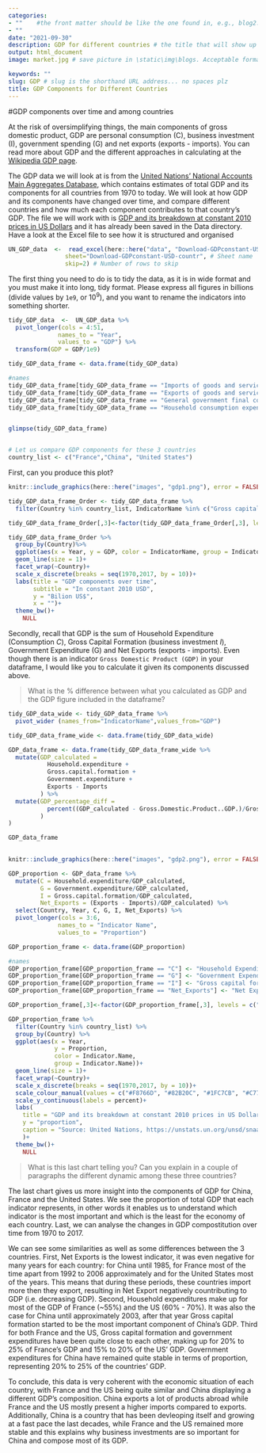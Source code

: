 ```yaml
---
categories:  
- ""    #the front matter should be like the one found in, e.g., blog2.md. It cannot be like the normal Rmd we used
- ""
date: "2021-09-30"
description: GDP for different countries # the title that will show up once someone gets to this page
output: html_document
image: market.jpg # save picture in \static\img\blogs. Acceptable formats= jpg, jpeg, or png . Your iPhone pics wont work

keywords: ""
slug: GDP # slug is the shorthand URL address... no spaces plz
title: GDP Components for Different Countries
---
```

  
#GDP components over time and among countries

At the risk of oversimplifying things, the main components of gross domestic product, GDP are personal consumption (C), business investment (I), government spending (G) and net exports (exports - imports). You can read more about GDP and the different approaches in calculating at the [Wikipedia GDP page](https://en.wikipedia.org/wiki/Gross_domestic_product).

The GDP data we will look at is from the [United Nations' National Accounts Main Aggregates Database](https://unstats.un.org/unsd/snaama/Downloads), which contains estimates of total GDP and its components for all countries from 1970 to today. We will look at how GDP and its components have changed over time, and compare different countries and how much each component contributes to that country's GDP. The file we will work with is [GDP and its breakdown at constant 2010 prices in US Dollars](http://unstats.un.org/unsd/amaapi/api/file/6) and it has already been saved in the Data directory. Have a look at the Excel file to see how it is structured and organised


```r

UN_GDP_data  <-  read_excel(here::here("data", "Download-GDPconstant-USD-countries.xls"), # Excel filename
                sheet="Download-GDPconstant-USD-countr", # Sheet name
                skip=2) # Number of rows to skip

```

 The first thing you need to do is to tidy the data, as it is in wide format and you must make it into long, tidy format. Please express all figures in billions (divide values by `1e9`, or $10^9$), and you want to rename the indicators into something shorter.


```r

tidy_GDP_data  <-  UN_GDP_data %>% 
  pivot_longer(cols = 4:51, 
              names_to = "Year", 
              values_to = "GDP") %>% 
  transform(GDP = GDP/1e9)

tidy_GDP_data_frame <- data.frame(tidy_GDP_data)

#names
tidy_GDP_data_frame[tidy_GDP_data_frame == "Imports of goods and services"] <- "Imports"
tidy_GDP_data_frame[tidy_GDP_data_frame == "Exports of goods and services"] <- "Exports"
tidy_GDP_data_frame[tidy_GDP_data_frame == "General government final consumption expenditure"] <- "Government expenditure"
tidy_GDP_data_frame[tidy_GDP_data_frame == "Household consumption expenditure (including Non-profit institutions serving households)"] <- "Household expenditure"


glimpse(tidy_GDP_data_frame)


# Let us compare GDP components for these 3 countries
country_list <- c("France","China", "United States")
```

First, can you produce this plot?


```r
knitr::include_graphics(here::here("images", "gdp1.png"), error = FALSE)

```
```r
tidy_GDP_data_frame_Order <- tidy_GDP_data_frame %>%
  filter(Country %in% country_list, IndicatorName %in% c("Gross capital formation", "Exports", "Imports", "Household expenditure", "Government expenditure"))

tidy_GDP_data_frame_Order[,3]<-factor(tidy_GDP_data_frame_Order[,3], levels = c("Gross capital formation", "Exports","Government expenditure","Household expenditure","Imports")) #to order IndicatorName

tidy_GDP_data_frame_Order %>%
  group_by(Country)%>%
  ggplot(aes(x = Year, y = GDP, color = IndicatorName, group = IndicatorName))+
  geom_line(size = 1)+
  facet_wrap(~Country)+
  scale_x_discrete(breaks = seq(1970,2017, by = 10))+
  labs(title = "GDP components over time", 
       subtitle = "In constant 2010 USD",
       y = "Bilion US$",
       x = "")+
  theme_bw()+
    NULL
```


Secondly, recall that GDP is the sum of Household Expenditure (Consumption *C*), Gross Capital Formation (business investment *I*), Government Expenditure (G) and Net Exports (exports - imports). Even though there is an indicator `Gross Domestic Product (GDP)` in your dataframe, I would like you to calculate it given its components discussed above.

> What is the % difference between what you calculated as GDP and the GDP figure included in the dataframe?

```r

tidy_GDP_data_wide <- tidy_GDP_data_frame %>%
  pivot_wider (names_from="IndicatorName",values_from="GDP")

tidy_GDP_data_frame_wide <- data.frame(tidy_GDP_data_wide)

GDP_data_frame <- data.frame(tidy_GDP_data_frame_wide %>% 
  mutate(GDP_calculated = 
           Household.expenditure + 
           Gross.capital.formation + 
           Government.expenditure + 
           Exports - Imports
         ) %>% 
  mutate(GDP_percentage_diff = 
           percent((GDP_calculated - Gross.Domestic.Product..GDP.)/Gross.Domestic.Product..GDP.)
         )
)

GDP_data_frame
  

```


```r
knitr::include_graphics(here::here("images", "gdp2.png"), error = FALSE)
```

```r
GDP_proportion <- GDP_data_frame %>%
  mutate(C = Household.expenditure/GDP_calculated, 
         G = Government.expenditure/GDP_calculated, 
         I = Gross.capital.formation/GDP_calculated, 
         Net_Exports = (Exports - Imports)/GDP_calculated) %>%
  select(Country, Year, C, G, I, Net_Exports) %>% 
  pivot_longer(cols = 3:6, 
              names_to = "Indicator Name", 
              values_to = "Proportion")

GDP_proportion_frame <- data.frame(GDP_proportion)

#names
GDP_proportion_frame[GDP_proportion_frame == "C"] <- "Household Expenditure"
GDP_proportion_frame[GDP_proportion_frame == "G"] <- "Government Expenditure"
GDP_proportion_frame[GDP_proportion_frame == "I"] <- "Gross capital formation"
GDP_proportion_frame[GDP_proportion_frame == "Net_Exports"] <- "Net Exports"

GDP_proportion_frame[,3]<-factor(GDP_proportion_frame[,3], levels = c("Government Expenditure","Gross capital formation","Household Expenditure","Net Exports")) #to order Indicator.Name

GDP_proportion_frame %>%
  filter(Country %in% country_list) %>%
  group_by(Country) %>%
  ggplot(aes(x = Year, 
             y = Proportion, 
             color = Indicator.Name, 
             group = Indicator.Name))+
  geom_line(size = 1)+
  facet_wrap(~Country)+
  scale_x_discrete(breaks = seq(1970,2017, by = 10))+
  scale_colour_manual(values = c("#F8766D", "#82B20C", "#1FC7CB", "#C77CFE")) +
  scale_y_continuous(labels = percent)+
  labs(
    title = "GDP and its breakdown at constant 2010 prices in US Dollars",
    y = "proportion",
    caption = "Source: United Nations, https://unstats.un.org/unsd/snaama/Downloads"
    )+
  theme_bw()+
    NULL


```

> What is this last chart telling you? Can you explain in a couple of paragraphs the different dynamic among these three countries? 

The last chart gives us more insight into the components of GDP for China, France and the United States. We see the proportion of total GDP that each indicator represents, in other words it enables us to understand which indicator is the most important and which is the least for the economy of each country. Last, we can analyse the changes in GDP compostitution over time from 1970 to 2017.

We can see some similarities as well as some differences between the 3 countries. 
First, Net Exports is the lowest indicator, it was even negative for many years for each country: for China until 1985, for France most of the time apart from 1992 to 2006 approximately and for the United States most of the years. This means that during these periods, these countries import more then they export, resulting in Net Export negatively countributing to GDP (i.e. decreasing GDP). 
Second, Household expenditures make up for most of the GDP of France (~55%) and the US (60% - 70%). It was also the case for China until approximately 2003, after that year Gross capital formation started to be the most important component of China's GDP.
Third for both France and the US, Gross capital formation and government expenditures have been quite close to each other, making up for 20% to 25% of France's GDP and 15% to 20% of the US' GDP. Government expenditures for China have remained quite stable in terms of proportion, representing 20% to 25% of the countries' GDP.

To conclude, this data is very coherent with the economic situation of each country, with France and the US being quite similar and China displaying a different GDP's composition. China exports a lot of products abroad while France and the US mostly present a higher imports compared to exports. Additionally, China is a country that has been devleoping itself and growing at a fast pace the last decades, while France and the US remained more stable and this explains why business investments are so important for China and compose most of its GDP.



